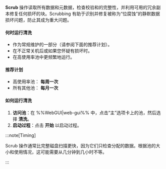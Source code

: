 **Scrub** 操作读取所有数据和元数据，检查校验和的完整性，并利用可用的冗余副本修复任何损坏的块。Scrubbing 有助于识别并修复被称为“位腐蚀”的静默数据损坏问题，防止其成为重大问题。

<h4>何时运行清洗</h4>

- 作为常规维护的一部分（请参阅下面的推荐计划）。
- 在不正常关机后或如果您怀疑有损坏时。
- 在高使用率池中更频繁地运行。

<h4>推荐计划</h4>

- 高使用率池： **每周一次**
- 所有其他池： **每月一次**

<h4>如何运行清洗</h4>

1. **访问池**：在 %%WebGUI|web-gui%% 中，点击“主”选项卡上的池，然后选择 **清洗**。
2. **启动过程**：点击 **开始** 以启动过程。

:::note\[Timing]

Scrub 操作通常比完整磁盘扫描更快，因为它们只检查分配的数据。根据池的大小和使用情况，这可能需要从几分钟到几小时不等。

:::
